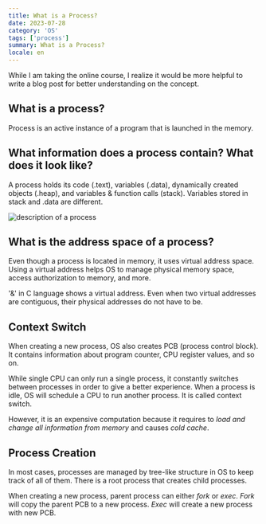 ```yaml
---
title: What is a Process?
date: 2023-07-28
category: 'OS'
tags: ['process']
summary: What is a Process?
locale: en
---
```


While I am taking the online course, I realize it would be more helpful to write a blog post for better understanding on the concept.

## What is a process?

Process is an active instance of a program that is launched in the memory.

## What information does a process contain? What does it look like?

A process holds its code (.text), variables (.data), dynamically created objects (.heap), and variables & function calls (stack). Variables stored in stack and .data are different.

<Image
  src="/content/process.png"
  alt="description of a process"
  width={300}
  height={300}
/>

## What is the address space of a process?

Even though a process is located in memory, it uses virtual address space. Using a virtual address helps OS to manage physical memory space, access authorization to memory, and more.

<SideNote>
  '&' in C language shows a virtual address. Even when two virtual addresses are
  contiguous, their physical addresses do not have to be.
</SideNote>

## Context Switch

When creating a new process, OS also creates PCB (process control block). It contains information about program counter, CPU register values, and so on.

While single CPU can only run a single process, it constantly switches between processes in order to give a better experience. When a process is idle, OS will schedule a CPU to run another process. It is called context switch.

However, it is an expensive computation because it requires to _load and change all information from memory_ and causes _cold cache_.

## Process Creation

In most cases, processes are managed by tree-like structure in OS to keep track of all of them. There is a root process that creates child processes.

When creating a new process, parent process can either _fork_ or _exec_. _Fork_ will copy the parent PCB to a new process. _Exec_ will create a new process with new PCB.
